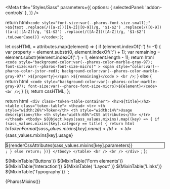 

<Meta
  title="Styles/Sass"
  parameters={{
    options: { selectedPanel: 'addon-controls' },
  }}
/>

  return html`<code style="font-size:var(--pharos-font-size-small);"
    >$${text
      .replace(/([a-z])([A-Z]|[0-9])/g, '$1-$2')
      .replace(/([0-9])([a-z]|[A-Z])/g, '$1-$2')
      .replace(/([A-Z])([A-Z])/g, '$1-$2')
      .toLowerCase()}
  </code>`;
};

  let cssHTML = attributes.map((element) => {
    if (element.indexOf(':') != -1) {
      var property = element.substr(0, element.indexOf(':') + 1);
      var remaining = element.substr(element.indexOf(':') + 1, element.length - 1);
      return html` <code
          style="background-color:var(--pharos-color-marble-gray-97); font-size:var(--pharos-font-size-micro)"
        >
          <span
            style="color:var(--pharos-color-jstor-red); background-color:var(--pharos-color-marble-gray-97)"
            >${property}</span
          >${remaining}</code
        >
        <br />`;
    } else {
      return html` <code style="background-color:var(--pharos-color-marble-gray-97); font-size:var(--pharos-font-size-micro)>${element}</code>
        <br />`;
    }
  });
  return cssHTML;
};

  return html`
    <div class="token-table-container">
      <h2>${title}</h2>
      <table class="token-table">
        <thead>
          <tr>
            <th style="width:26%">Token</th>
            <th style="width:14%">Usage description</th>
            <th style="width:60%">CSS attributes</th>
          </tr>
        </thead>
        <tbody>
          ${Object.keys(sass_values.mixins).map((key) => {
            if (sass_values.mixins[key].category == title) {
              return html`
                <tr>
                  <td>${toTokenFormat(sass_values.mixins[key].name)}</td>
                  <td>${sass_values.mixins[key].usage}</td>
                  <td>
                    <div
                      style="background-color:var(--pharos-color-marble-gray-97); border-style: solid; border-color: var(--pharos-color-marble-gray-80); padding-bottom:var(--pharos-spacing-one-eighth-x); border-width: 1px"
                    >
                      ${renderCssAttributes(sass_values.mixins[key].parameters)}
                    </div>
                  </td>
                </tr>
              `;
            } else return;
          })}
        </tbody>
      </table>
      <br />
      <br />
    </div>
  `;
};

  ${MixinTable('Buttons')} ${MixinTable('Form elements')} ${MixinTable('Interaction')} ${MixinTable(
    'Layout'
  )} ${MixinTable('Links')} ${MixinTable('Typography')}
`;

<Canvas withToolbar>
  <Story name="Mixins">{PharosMixins()}</Story>
</Canvas>
